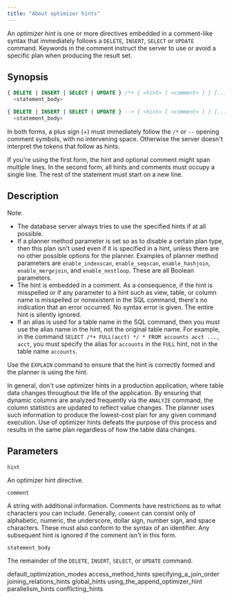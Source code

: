 ```yaml
---
title: "About optimizer hints"
---
```


An *optimizer hint* is one or more directives embedded in a comment-like syntax that immediately follows a `DELETE`, `INSERT`, `SELECT` or `UPDATE` command. Keywords in the comment instruct the server to use or avoid a specific plan when producing the result set.

## Synopsis

```sql
{ DELETE | INSERT | SELECT | UPDATE } /*+ { <hint> [ <comment> ] } [...] */
  <statement_body>

{ DELETE | INSERT | SELECT | UPDATE } --+ { <hint> [ <comment> ] } [...]
  <statement_body>
```

 In both forms, a plus sign (+) must immediately follow the `/*` or `--` opening comment symbols, with no intervening space. Otherwise the server doesn't interpret the tokens that follow as hints.

If you're using the first form, the hint and optional comment might span multiple lines. In the second form, all hints and comments must occupy a single line. The rest of the statement must start on a new line.

## Description

Note:

-   The database server always tries to use the specified hints if at all possible.
-   If a planner method parameter is set so as to disable a certain plan type, then this plan isn't used even if it is specified in a hint, unless there are no other possible options for the planner. Examples of planner method parameters are `enable_indexscan`, `enable_seqscan`, `enable_hashjoin`, `enable_mergejoin`, and `enable_nestloop`. These are all Boolean parameters.
-   The hint is embedded in a comment. As a consequence, if the hint is misspelled or if any parameter to a hint such as view, table, or column name is misspelled or nonexistent in the SQL command, there's no indication that an error occurred. No syntax error is given. The entire hint is silently ignored.
-   If an alias is used for a table name in the SQL command, then you must use the alias name in the hint, not the original table name. For example, in the command `SELECT /*+ FULL(acct) */ * FROM accounts acct ..., acct`, you must specify the alias for `accounts` in the `FULL` hint, not in the table name `accounts`.

Use the `EXPLAIN` command to ensure that the hint is correctly formed and the planner is using the hint. 

In general, don't use optimizer hints in a production application, where table data changes throughout the life of the application. By ensuring that dynamic columns are analyzed frequently via the `ANALYZE` command, the column statistics are updated to reflect value changes. The planner uses such information to produce the lowest-cost plan for any given command execution. Use of optimizer hints defeats the purpose of this process and results in the same plan regardless of how the table data changes.

## Parameters

`hint`

  An optimizer hint directive.

`comment`

  A string with additional information. Comments have restrictions as to what characters you can include. Generally, `comment` can consist only of alphabetic, numeric, the underscore, dollar sign, number sign, and space characters. These must also conform to the syntax of an identifier. Any subsequent hint is ignored if the comment isn't in this form.

`statement_body`

  The remainder of the `DELETE`, `INSERT`, `SELECT`, or `UPDATE` command.

<div class="toctree" maxdepth="3">

default_optimization_modes access_method_hints specifying_a_join_order joining_relations_hints global_hints using_the_append_optimizer_hint parallelism_hints conflicting_hints

</div>
